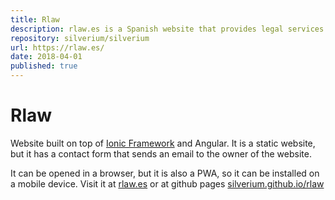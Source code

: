 ```yaml
---
title: Rlaw
description: rlaw.es is a Spanish website that provides legal services and advice to individuals and businesses. It is a general law firm, offering a wide range of legal services
repository: silverium/silverium
url: https://rlaw.es/
date: 2018-04-01
published: true
---
```

# Rlaw
Website built on top of [Ionic Framework](https://ionicframework.com/) and Angular. It is a static website, but it has a contact form that sends an email to the owner of the website.


It can be opened in a browser, but it is also a PWA, so it can be installed on a mobile device. Visit it at [rlaw.es](https://rlaw.es/) or at github pages [silverium.github.io/rlaw](https://silverium.github.io/rlaw/)
